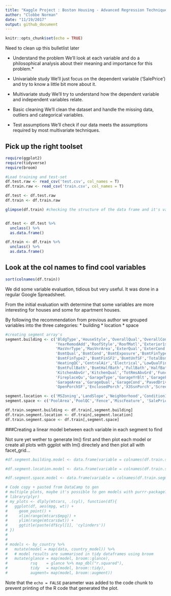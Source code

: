 ```yaml
---
title: "Kaggle Project : Boston Housing - Advanced Regression Techniques"
author: "Clobbe Norman"
date: "11/19/2017"
output: github_document
---
```


```r
knitr::opts_chunk$set(echo = TRUE)
```

Need to clean up this bulletlist later

* Understand the problem
We'll look at each variable and do a philosophical analysis about their meaning and importance for this problem.*

* Univariable study
We'll just focus on the dependent variable ('SalePrice') and try to know a little bit more about it.

* Multivariate study
We'll try to understand how the dependent variable and independent variables relate.

* Basic cleaning
We'll clean the dataset and handle the missing data, outliers and categorical variables.

* Test assumptions
We'll check if our data meets the assumptions required by most multivariate techniques.

## Pick up the right toolset
```r
require(ggplot2)
require(tidyverse)
require(broom)

#Load training and test-set
df.test.raw <- read_csv('test.csv', col_names = T)
df.train.raw <- read_csv('train.csv', col_names = T)

df.test <- df.test.raw
df.train <- df.train.raw

glimpse(df.train) #checking the structure of the data frame and it's variables


df.test <- df.test %>% 
  unclass() %>% 
  as.data.frame()

df.train <- df.train %>% 
  unclass() %>% 
  as.data.frame()


```

## Look at the col names to find cool variables
```r
sort(colnames(df.train))
```
We did some variable evaluation, tidious but very useful. It was done in a regular Google Spreadsheet.

From the initial evaluation with determine that some variables are more interesting for houses and some for apartment houses. 

By following the recommendation from previous author we grouped variables into the three categories:
* building
* location
* space

```r
#creating segment array's
segment.building <- c('BldgType','HouseStyle','OverallQual','OverallCond','YearBuilt',
                      'YearRemodAdd','RoofStyle','RoofMatl','Exterior1st','Exterior2nd',
                      'MasVnrType','MasVnrArea','ExterQual','ExterCond','Foundation',
                      'BsmtQual','BsmtCond','BsmtExposure','BsmtFinType1','BsmtFinSF1',
                      'BsmtFinType2','BsmtFinSF2','BsmtUnfSF','TotalBsmtSF','Heating',
                      'HeatingQC','CentralAir','Electrical','LowQualFinSF','GrLivArea',
                      'BsmtFullBath','BsmtHalfBath','FullBath','HalfBath','BedroomAbvGr',
                      'KitchenAbvGr','KitchenQual','TotRmsAbvGrd','Functional','Fireplaces',
                      'FireplaceQu','GarageType','GarageYrBlt','GarageFinish','GarageCars',
                      'GarageArea','GarageQual','GarageCond','PavedDrive','WoodDeckSF',
                      'OpenPorchSF','EnclosedPorch','X3SsnPorch','ScreenPorch','MiscVal','SalePrice')

segment.location <- c('MSZoning','LandSlope','Neighborhood','Condition1','Condition2', 'SalePrice')
segment.space <- c('PoolArea','PoolQC','Fence','MiscFeature', 'SalePrice')

```


```r
df.train.segment.building <- df.train[,segment.building]
df.train.segment.location <- df.train[,segment.location]
df.train.segment.space <- df.train[,segment.space]
```

###Creating a linear model between each variable in each segment to find 

Not sure yet wether to generate lm() first and then plot each model or create all plots with ggplot with lm() directely and then plot all with facet_grid…

```r
#df.segment.building.model <- data.frame(variable = colnames(df.train.segment.building), model = 'na', rsq = 'na')

#df.segment.location.model <- data.frame(variable = colnames(df.train.segment.location), model = 'na', rsq = 'na')

#df.segment.space.model <- data.frame(variable = colnames(df.train.segment.space), model = 'na', rsq = 'na')

# Code copy + pasted from DataCamp to gen
# multiple plots, maybe it's possible to gen models with purrr-package?
# library(plyr)
# my_plots <- dlply(mtcars, .(cyl), function(df){
#   ggplot(df, aes(mpg, wt)) +
#     geom_point() +
#     xlim(range(mtcars$mpg)) +
#     ylim(range(mtcars$wt)) +
#     ggtitle(paste(df$cyl[1], 'cylinders'))
# })
# 
# 
# models <- by_country %>% 
#   mutate(model = map(data, country_model)) %>%
#   # model results are summarised in tidy dataframes using broom
#   mutate(glance = map(model, broom::glance),
#          rsq    = glance %>% map_dbl("r.squared"),
#          tidy   = map(model, broom::tidy),
#          augment= map(model, broom::augment))

```

Note that the `echo = FALSE` parameter was added to the code chunk to prevent printing of the R code that generated the plot.
